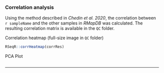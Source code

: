 ### Correlation analysis

Using the method described in *Chedin et al. 2020*, the correlation between `r sampleName` and the 
other samples in *RMapDB* was calculated. The resulting correlation matrix is available in the `QC` folder. 


Correlation heatmap (full-size image in `QC` folder)

```r
RSeqR::corrHeatmap(corrRes)
```


PCA Plot

```r

```


***